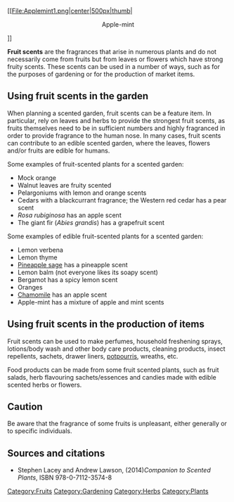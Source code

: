 [[File:Applemint1.png|center|500px|thumb|<center>Apple-mint</center>]]

'''Fruit scents''' are the fragrances that arise in numerous plants and do not necessarily come from fruits but from leaves or flowers which have strong fruity scents. These scents can be used in a number of ways, such as for the purposes of gardening or for the production of market items.

== Using fruit scents in the garden ==

When planning a scented garden, fruit scents can be a feature item. In particular, rely on leaves and herbs to provide the strongest fruit scents, as fruits themselves need to be in sufficient numbers and highly fragranced in order to provide fragrance to the human nose. In many cases, fruit scents can contribute to an edible scented garden, where the leaves, flowers and/or fruits are edible for humans.

Some examples of fruit-scented plants for a scented garden:

*Mock orange
*Walnut leaves are fruity scented
*Pelargoniums with lemon and orange scents
*Cedars with a blackcurrant fragrance; the Western red cedar has a pear scent
*''Rosa rubiginosa'' has an apple scent
*The giant fir (''Abies grandis'') has a grapefruit scent

Some examples of edible fruit-scented plants for a scented garden:

*Lemon verbena
*Lemon thyme
*[[Pineapple sage]] has a pineapple scent
*Lemon balm (not everyone likes its soapy scent)
*Bergamot has a spicy lemon scent
*Oranges
*[[Chamomile]] has an apple scent
*Apple-mint has a mixture of apple and mint scents

== Using fruit scents in the production of items ==

Fruit scents can be used to make perfumes, household freshening sprays, lotions/body wash and other body care products, cleaning products, insect repellents, sachets, drawer liners, [[potpourri]]s, wreaths, etc.

Food products can be made from some fruit scented plants, such as fruit salads, herb flavouring sachets/essences and candies made with edible scented herbs or flowers.

== Caution ==
Be aware that the fragrance of some fruits is unpleasant, either generally or to specific individuals.


== Sources and citations ==
*Stephen Lacey and Andrew Lawson, (2014)''Companion to Scented Plants'', ISBN 978-0-7112-3574-8

[[Category:Fruits]]
[[Category:Gardening]]
[[Category:Herbs]]
[[Category:Plants]]